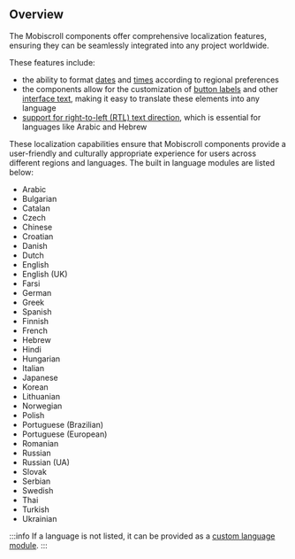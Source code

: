 ## Overview

The Mobiscroll components offer comprehensive localization features, ensuring they can be seamlessly integrated into any project worldwide. 

These features include:
- the ability to format [dates](../core-concepts/localization#localization-dateFormat) and [times](../core-concepts/localization#localization-timeFormat) according to regional preferences 
- the components allow for the customization of [button labels](../core-concepts/localization#localization-todayText) and other [interface text](../core-concepts/localization#localization-moreEventsText), making it easy to translate these elements into any language 
- [support for right-to-left (RTL) text direction](../core-concepts/localization#localization-rtl), which is essential for languages like Arabic and Hebrew

These localization capabilities ensure that Mobiscroll components provide a user-friendly and culturally appropriate experience for users across different regions and languages.
The built in language modules are listed below:
- Arabic
- Bulgarian
- Catalan
- Czech
- Chinese
- Croatian
- Danish
- Dutch
- English
- English (UK)
- Farsi
- German
- Greek
- Spanish
- Finnish
- French
- Hebrew
- Hindi
- Hungarian
- Italian
- Japanese
- Korean
- Lithuanian
- Norwegian
- Polish
- Portuguese (Brazilian)
- Portuguese (European)
- Romanian
- Russian
- Russian (UA)
- Slovak
- Serbian
- Swedish
- Thai
- Turkish
- Ukrainian

:::info
If a language is not listed, it can be provided as a [custom language module](../core-concepts/localization#creating-custom-language-module).
:::